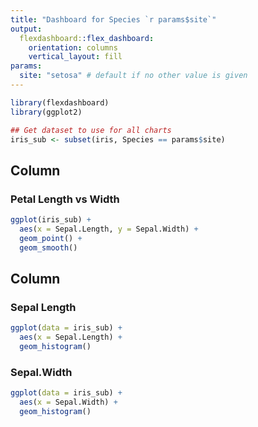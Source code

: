 ```yaml
---
title: "Dashboard for Species `r params$site`"
output: 
  flexdashboard::flex_dashboard:
    orientation: columns
    vertical_layout: fill
params:
  site: "setosa" # default if no other value is given
---
```


```r
library(flexdashboard)
library(ggplot2)

## Get dataset to use for all charts
iris_sub <- subset(iris, Species == params$site)

```

Column {data-width=650}
-----------------------------------------------------------------------

### Petal Length vs Width

```r
ggplot(iris_sub) +
  aes(x = Sepal.Length, y = Sepal.Width) +
  geom_point() +
  geom_smooth()

```

Column {data-width=350}
-----------------------------------------------------------------------

### Sepal Length

```r
ggplot(data = iris_sub) +
  aes(x = Sepal.Length) +
  geom_histogram()

```

### Sepal.Width

```r
ggplot(data = iris_sub) +
  aes(x = Sepal.Width) +
  geom_histogram()

```

